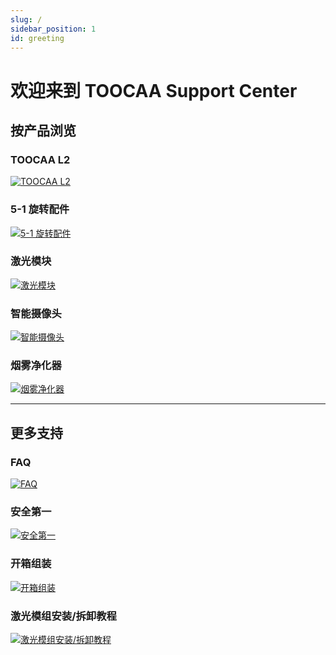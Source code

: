```yaml
---
slug: /
sidebar_position: 1
id: greeting
---
```


# 欢迎来到 TOOCAA Support Center

## 按产品浏览

### TOOCAA L2
[![TOOCAA L2](http://wiki-toocaa.oss-cn-hongkong.aliyuncs.com/wiki/20241221-111714.png)](./toocaal2/)

### 5-1 旋转配件
[![5-1 旋转配件](http://wiki-toocaa.oss-cn-hongkong.aliyuncs.com/%E6%97%8B%E8%BD%AC%E9%85%8D%E4%BB%B6/Frame%201.jpg)](./docs/toocaa-l2/TOOCAA-L2-Accessories/5-in-1-rotary-for-l2.md/)

### 激光模块
[![激光模块](http://wiki-toocaa.oss-cn-hongkong.aliyuncs.com/wiki/11111.png)](./toocaa-l2/TOOCAA-L2-Accessories/Laser-Module/)

### 智能摄像头
[![智能摄像头](http://wiki-toocaa.oss-cn-hongkong.aliyuncs.com/%E6%91%84%E5%83%8F%E5%A4%B4/%E4%B8%BB%E5%9B%BE.jpg)](./docs/toocaa-l2/TOOCAA-L2-Accessories/Smoke-Purifier)

### 烟雾净化器
[![烟雾净化器](http://wiki-toocaa.oss-cn-hongkong.aliyuncs.com/%E6%91%84%E5%83%8F%E5%A4%B4/%E7%A9%BA%E6%B0%94%E5%87%80%E5%8C%96%E5%99%A8.png)](./docs/toocaa-l2/TOOCAA-L2-Accessories/smart-camera.md)

---

## 更多支持

### FAQ
[![FAQ](http://wiki-toocaa.oss-cn-hongkong.aliyuncs.com/%E6%97%8B%E8%BD%AC%E9%85%8D%E4%BB%B6/QA.png)](./docs/toocaa-l2/faq.md)

### 安全第一
[![安全第一](http://wiki-toocaa.oss-cn-hongkong.aliyuncs.com/%E6%97%8B%E8%BD%AC%E9%85%8D%E4%BB%B6/QA.png)](./docs/toocaa-l2/Meet-TOOCAA-L2/safety-information.md)

### 开箱组装
[![开箱组装](http://wiki-toocaa.oss-cn-hongkong.aliyuncs.com/%E6%97%8B%E8%BD%AC%E9%85%8D%E4%BB%B6/QA.png)](./docs/toocaa-l2/TOOCAA-L2-Assembly-&-Connection/unpacking-inspection&assembly.md)

### 激光模组安装/拆卸教程
[![激光模组安装/拆卸教程](http://wiki-toocaa.oss-cn-hongkong.aliyuncs.com/%E6%BF%80%E5%85%89%E6%A8%A1%E7%BB%84%E6%8C%89%E5%AE%89%E8%A3%85%E6%8B%86%E5%8D%B8/%E6%8B%86%E5%8D%B8%E5%AE%89%E8%A3%85.png)](./docs/toocaa-l2/Machine-Maintenance/installation-removal-tutorial.md)

